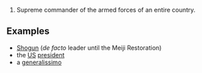 #Supreme commander of the armed forces of an entire country.

==Examples==
*[[Shogun]] (''de facto'' leader until the Meiji Restoration)
*the [[US]] [[president]]
*a [[generalissimo]]